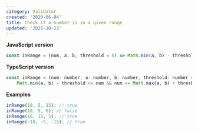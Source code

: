 ```yaml
---
category: Validator
created: '2020-06-04'
title: Check if a number is in a given range
updated: '2021-10-13'
---
```


**JavaScript version**

```js
const inRange = (num, a, b, threshold = 0) => Math.min(a, b) - threshold <= num && num <= Math.max(a, b) + threshold;
```

**TypeScript version**

```js
const inRange = (num: number, a: number, b: number, threshold: number = 0): boolean =>
    Math.min(a, b) - threshold <= num && num <= Math.max(a, b) + threshold;
```

**Examples**

```js
inRange(10, 5, 15); // true
inRange(10, 5, 6); // false
inRange(10, 15, 5); // true
inRange(-10, -5, -15); // true
```
